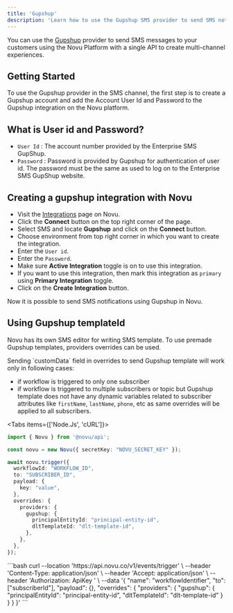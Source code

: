 ```yaml
---
title: 'Gupshup'
description: 'Learn how to use the Gupshup SMS provider to send SMS notifications using Novu'
---
```


You can use the [Gupshup](https://www.gupshup.io/) provider to send SMS messages to your customers using the Novu Platform with a single API to create multi-channel experiences.

## Getting Started

To use the Gupshup provider in the SMS channel, the first step is to create a Gupshup account and add the Account User Id and Password to the Gupshup integration on the Novu platform.

## What is User id and Password?

- `User Id` : The account number provided by the Enterprise SMS GupShup.
- `Password` : Password is provided by Gupshup for authentication of user id. The password must be the same as used to log on to the Enterprise SMS GupShup website.

## Creating a gupshup integration with Novu

- Visit the [Integrations](https://dashboard.novu.co/integrations?utm_campaign=docs-sms-gupshup) page on Novu.
- Click the **Connect** button on the top right corner of the page.
- Select SMS and locate **Gupshup** and click on the **Connect** button.
- Choose environment from top right corner in which you want to create the integration.
- Enter the `User id`.
- Enter the `Password`.
- Make sure **Active Integration** toggle is on to use this integration.
- If you want to use this integration, then mark this integration as `primary` using **Primary Integration** toggle.
- Click on the **Create Integration** button.

Now it is possible to send SMS notifications using Gupshup in Novu.

## Using Gupshup templateId

Novu has its own SMS editor for writing SMS template. To use premade Gupshup templates, providers overrides can be used.

<Callout type="info">
  Sending `customData` field in overrides to send Gupshup template will work
  only in following cases: 
  
  - if workflow is triggered to only one subscriber
  - if workflow is triggered to multiple subscribers or topic but Gupshup
  template does not have any dynamic variables related to subscriber attributes
  like `firstName`, `lastName`, `phone`, etc as same overrides will be applied
  to all subscribers.
</Callout>

<Tabs items={['Node.Js', 'cURL']}>
  <Tab value="Node.Js">
```typescript 
import { Novu } from '@novu/api';

const novu = new Novu({ secretKey: "NOVU_SECRET_KEY" });

await novu.trigger({
  workflowId: "WORKFLOW_ID",
  to: "SUBSCRIBER_ID",
  payload: {
    key: "value",
  },
  overrides: {
    providers: {
      gupshup: {
        principalEntityId: "principal-entity-id",
        dltTemplateId: "dlt-template-id",
      },
    },
  },
});
```
  </Tab>
  <Tab value="cURL">
```bash
curl --location 'https://api.novu.co/v1/events/trigger' \
--header 'Content-Type: application/json' \
--header 'Accept: application/json' \
--header 'Authorization: ApiKey <NOVU_SECRET_KEY>' \
--data '{
    "name": "workflowIdentifier",
    "to":  ["subscriberId"],
    "payload": {},
    "overrides": {
        "providers": {
            "gupshup": {
              "principalEntityId": "principal-entity-id",
              "dltTemplateId": "dlt-template-id"
            }
        }
    }
}'
```
  </Tab>
</Tabs>
